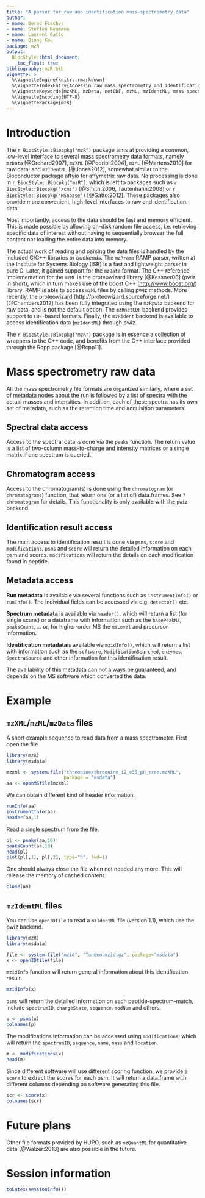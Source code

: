 ```yaml
---
title: "A parser for raw and identification mass-spectrometry data"
author: 
- name: Bernd Fischer
- name: Steffen Neumann
- name: Laurent Gatto
- name: Qiang Kou
package: mzR
output:
  BiocStyle::html_document:
    toc_float: true
bibliography: mzR.bib 	
vignette: >
  %\VignetteEngine{knitr::rmarkdown}
  %\VignetteIndexEntry{Accessin raw mass spectrometry and identification data}
  %\VignetteKeywords{mzXML, mzData, netCDF, mzML, mzIdentML, mass spectrometry, proteomics, metabolomics}
  %\VignetteEncoding{UTF-8}
  %\VignettePackage{mzR}
---
```


# Introduction

The `r BiocStyle::Biocpkg("mzR")` package aims at providing a common, low-level
interface to several mass spectrometry data formats, namely `mzData`
[@Orchard2007], `mzXML` [@Pedrioli2004], `mzML` [@Martens2010] for raw
data, and `mzIdentML` [@Jones2012], somewhat similar to the
Bioconductor package affyio for affymetrix raw data. No processing is
done in `r BiocStyle::Biocpkg("mzR")`, which is left to packages such as `r
BiocStyle::Biocpkg("xcms")` [@Smith:2006, Tautenhahn:2008] or 
`r BiocStyle::Biocpkg("MSnbase")` [@Gatto:2012]. These packages also provide more
convenient, high-level interfaces to raw and identification. data

Most importantly, access to the data should be fast and memory
efficient. This is made possible by allowing on-disk random file
access, i.e. retrieving specific data of interest without having to
sequentially browser the full content nor loading the entire data into
memory.

The actual work of reading and parsing the data files is handled by
the included C/C++ libraries or *backends*. The `mzRramp` RAMP parser,
written at the Institute for Systems Biology (ISB) is a fast and
lightweight parser in pure C. Later, it gained support for the
`mzData` format. The C++ reference implementation for the `mzML` is
the proteowizard library [@Kessner08] (pwiz in short), which in turn
makes use of the boost C++ (<http://www.boost.org/>) library. RAMP is
able to access `mzML` files by calling pwiz methods. More recently,
the proteowizard (http://proteowizard.sourceforge.net/)
[@Chambers2012] has been fully integrated using the `mzRpwiz` backend
for raw data, and is not the default option. The `mzRnetCDF` backend
provides support to `CDF`-based formats. Finally, the `mzRident`
backend is available to access identification data (`mzIdentML`)
through pwiz.

The `r BiocStyle::Biocpkg("mzR")` package is in essence a collection of wrappers
to the C++ code, and benefits from the C++ interface provided through
the Rcpp package [@Rcpp11].


# Mass spectrometry raw data

All the mass spectrometry file formats are organized similarly, where
a set of metadata nodes about the run is followed by a list of spectra
with the actual masses and intensities. In addition, each of these
spectra has its own set of metadata, such as the retention time and
acquisition parameters.

## Spectral data access

Access to the spectral data is done via the `peaks` function. The
return value is a list of two-column mass-to-charge and intensity
matrices or a single matrix if one spectrum is queried.

## Chromatogram access

Access to the chromatogram(s) is done using the `chromatogram` (or
`chromatograms`) function, that return one (or a list of)
data.frames. See `?chromatogram` for details. This functionality is
only available with the `pwiz` backend.

## Identification result access

The main access to identification result is done via `psms`, `score`
and `modifications`.  `psms` and `score` will return the detailed
information on each psm and scores.  `modifications` will return the
details on each modification found in peptide.

## Metadata access

**Run metadata** is available via several functions such as
`instrumentInfo()` or `runInfo()`. The individual fields can be
accessed via e.g. `detector()` etc.

**Spectrum metadata** is available via `header()`, which will return a
list (for single scans) or a dataframe with information such as the
`basePeakMZ`, `peaksCount`, ... or, for higher-order MS the `msLevel`
and precursor information.

**Identification metadata**is available via `mzidInfo()`, which will
return a list with information such as the `software`,
`ModificationSearched`, `enzymes`, `SpectraSource` and other
information for this identification result.

The availability of this metadata can not always be guaranteed, and
depends on the MS software which converted the data.

# Example

## `mzXML`/`mzML`/`mzData` files

A short example sequence to read data from a mass spectrometer. 
First open the file.

```r
library(mzR)
library(msdata)

mzxml <- system.file("threonine/threonine_i2_e35_pH_tree.mzXML", 
                     package = "msdata")
aa <- openMSfile(mzxml) 
``` 

We can obtain different kind of header information.

```r
runInfo(aa)
instrumentInfo(aa)
header(aa,1)
``` 

Read a single spectrum from the file.

```r
pl <- peaks(aa,10)
peaksCount(aa,10)
head(pl)
plot(pl[,1], pl[,2], type="h", lwd=1)
``` 

One should always close the file when not needed any more. This will
release the memory of cached content.

```r
close(aa)
``` 

## `mzIdentML` files

You can use `openIDfile` to read a `mzIdentML` file (version 1.1),
which use the pwiz backend.

```r
library(mzR)
library(msdata)

file <- system.file("mzid", "Tandem.mzid.gz", package="msdata")
x <- openIDfile(file)
``` 

`mzidInfo` function will return general information about this
identification result.

```r
mzidInfo(x)
``` 

`psms` will return the detailed information on each
peptide-spectrum-match, include `spectrumID`, `chargeState`,
`sequence`. `modNum` and others.

```r
p <- psms(x)
colnames(p)
```

The modifications information can be accessed using `modifications`,
which will return the `spectrumID`, `sequence`, `name`, `mass` and
`location`.

```r
m <- modifications(x)
head(m)
```

Since different software will use different scoring function, we
provide a `score` to extract the scores for each psm. It will return a
data.frame with different columns depending on software generating
this file.

```r
scr <- score(x)
colnames(scr)
```

# Future plans

Other file formats provided by HUPO, such as `mzQuantML` for
quantitative data [@Walzer:2013] are also possible in the future.

# Session information {#sec:sessionInfo} 

```r
toLatex(sessionInfo())
``` 
